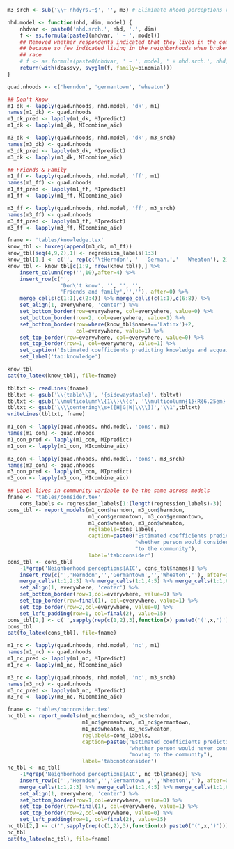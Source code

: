 ```{r familiarity-analysis}
m3_srch <- sub('\\+ nhdyrs.+$', '', m3) # Eliminate nhood perceptions variables

nhd.model <- function(nhd, dim, model) {
    nhdvar <- paste0('nhd.srch.', nhd, '.', dim)
    f <- as.formula(paste0(nhdvar, ' ~ ', model))
    ## Removed whether respondents indicated that they lived in the community 
    ## because so few indicated living in the neighborhoods when broken out by
    ## race
    # f <- as.formula(paste0(nhdvar, ' ~ ', model, ' + nhd.srch.', nhd, '.live'))
    return(with(dcassvy, svyglm(f, family=binomial)))
}

quad.nhoods <- c('herndon', 'germantown', 'wheaton')

## Don't Know
m1_dk <- lapply(quad.nhoods, nhd.model, 'dk', m1)
names(m1_dk) <- quad.nhoods
m1_dk_pred <- lapply(m1_dk, MIpredict)
m1_dk <- lapply(m1_dk, MIcombine_aic)

m3_dk <- lapply(quad.nhoods, nhd.model, 'dk', m3_srch)
names(m3_dk) <- quad.nhoods
m3_dk_pred <- lapply(m3_dk, MIpredict)
m3_dk <- lapply(m3_dk, MIcombine_aic)

## Friends & Family
m1_ff <- lapply(quad.nhoods, nhd.model, 'ff', m1)
names(m1_ff) <- quad.nhoods
m1_ff_pred <- lapply(m1_ff, MIpredict)
m1_ff <- lapply(m1_ff, MIcombine_aic)

m3_ff <- lapply(quad.nhoods, nhd.model, 'ff', m3_srch)
names(m3_ff) <- quad.nhoods
m3_ff_pred <- lapply(m3_ff, MIpredict)
m3_ff <- lapply(m3_ff, MIcombine_aic)
```

```{r report-familiarity-results, echo=TRUE, include=TRUE}
fname <- 'tables/knowledge.tex'
know_tbl <- huxreg(append(m3_dk, m3_ff))
know_tbl[seq(4,9,2),1] <- regression_labels[1:3]
know_tbl[1,] <- c('', rep(c('\tHerndon', '   German.','   Wheaton'), 2))
know_tbl <- know_tbl[c(1:9, nrow(know_tbl)),] %>%
    insert_column(rep('',10),after=4) %>%
    insert_row(c('',
                 'Don\'t know', '', '', '',
                 'Friends and family','',''), after=0) %>%
    merge_cells(c(1:1),c(2:4)) %>% merge_cells(c(1:1),c(6:8)) %>%
    set_align(1, everywhere, 'center') %>%
    set_bottom_border(row=everywhere, col=everywhere, value=0) %>%
    set_bottom_border(row=2, col=everywhere, value=1) %>%
    set_bottom_border(row=where(know_tbl$names=='Latinx')+2,
                      col=everywhere, value=1) %>%
    set_top_border(row=everywhere, col=everywhere, value=0) %>%
    set_top_border(row=1, col=everywhere, value=1) %>%
    set_caption('Estimated coefficients predicting knowledge and acquaintances in selected multiethnic communities') %>%
    set_label('tab:knowledge') 

know_tbl
cat(to_latex(know_tbl), file=fname)

tbltxt <- readLines(fname)
tbltxt <- gsub('\\{table\\}', '{sidewaystable}', tbltxt)
tbltxt <- gsub('\\multicolumn\\{1\\}\\{c', '\\multicolumn{1}{R{6.25em}', tbltxt)
tbltxt <- gsub('\\\\centering\\s+([H|G|W|\\\\])','\\1',tbltxt)
writeLines(tbltxt, fname)

```

```{r consider-analysis}
m1_con <- lapply(quad.nhoods, nhd.model, 'cons', m1)
names(m1_con) <- quad.nhoods
m1_con_pred <- lapply(m1_con, MIpredict)
m1_con <- lapply(m1_con, MIcombine_aic)

m3_con <- lapply(quad.nhoods, nhd.model, 'cons', m3_srch)
names(m3_con) <- quad.nhoods
m3_con_pred <- lapply(m3_con, MIpredict)
m3_con <- lapply(m3_con, MIcombine_aic)
```

```{r report-consider-results}
## Label lives in community variable to be the same across models
fname <- 'tables/consider.tex'
    cons_labels <- regression_labels[1:(length(regression_labels)-3)]
cons_tbl <- report_models(m1_con$herndon, m3_con$herndon, 
                          m1_con$germantown, m3_con$germantown,
                          m1_con$wheaton, m3_con$wheaton, 
                          reglabels=cons_labels,
                          caption=paste0("Estimated coefficients predicting ",
                                         "whether person would consider moving ",
                                         "to the community"),
                          label='tab:consider')
cons_tbl <- cons_tbl[
    -1*grep('Neighborhood perceptions|AIC', cons_tbl$names)] %>%
    insert_row(c('','Herndon','','Germantown','','Wheaton',''), after=0) %>%
    merge_cells(1:1,2:3) %>% merge_cells(1:1,4:5) %>% merge_cells(1:1,6:7) %>%
    set_align(1, everywhere, 'center') %>%
    set_bottom_border(row=1,col=everywhere, value=0) %>%
    set_top_border(row=final(1), col=everywhere, value=1) %>%
    set_top_border(row=2,col=everywhere, value=0) %>%
    set_left_padding(row=1, col=final(2), value=15) 
cons_tbl[2,] <- c('',sapply(rep(c(1,2),3),function(x) paste0('(',x,')')))
cons_tbl
cat(to_latex(cons_tbl), file=fname)
```


```{r not-consider-analysis}
m1_nc <- lapply(quad.nhoods, nhd.model, 'nc', m1)
names(m1_nc) <- quad.nhoods
m1_nc_pred <- lapply(m1_nc, MIpredict)
m1_nc <- lapply(m1_nc, MIcombine_aic)

m3_nc <- lapply(quad.nhoods, nhd.model, 'nc', m3_srch)
names(m3_nc) <- quad.nhoods
m3_nc_pred <- lapply(m3_nc, MIpredict)
m3_nc <- lapply(m3_nc, MIcombine_aic)
```

```{r report-non-consider-results}
fname <- 'tables/notconsider.tex'
nc_tbl <- report_models(m1_nc$herndon, m3_nc$herndon, 
                        m1_nc$germantown, m3_nc$germantown,
                        m1_nc$wheaton, m3_nc$wheaton,
                        reglabels=cons_labels,
                        caption=paste0("Estimated coefficients predicting ",
                                       "whether person would never consider ",
                                       "moving to the community"),
                        label='tab:notconsider')
nc_tbl <- nc_tbl[
    -1*grep('Neighborhood perceptions|AIC', nc_tbl$names)] %>%
    insert_row(c('','Herndon','','Germantown','','Wheaton',''), after=0) %>%
    merge_cells(1:1,2:3) %>% merge_cells(1:1,4:5) %>% merge_cells(1:1,6:7) %>%
    set_align(1, everywhere, 'center') %>%
    set_bottom_border(row=1,col=everywhere, value=0) %>%
    set_top_border(row=final(1), col=everywhere, value=1) %>%
    set_top_border(row=2,col=everywhere, value=0) %>%
    set_left_padding(row=1, col=final(2), value=15)
nc_tbl[2,] <- c('',sapply(rep(c(1,2),3),function(x) paste0('(',x,')')))
nc_tbl
cat(to_latex(nc_tbl), file=fname)
```

